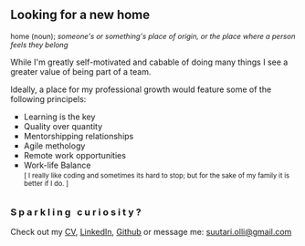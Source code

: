 <h2>Looking for a new home</h2>
<small style="font-size: .89em; text-align: center;">home (noun); <i>someone's or something's place of origin, or the place where a person feels they belong</i></small>
<p>While I'm greatly self-motivated and cabable of doing many things I see a greater value of being part of a team.</p>
<p>Ideally, a place for my professional growth would feature some of the following principels:</p>
<ul style="list-style: square;">
    <li>
         Learning is the key
    </li>
    <li>
         Quality over quantity
    </li>
    <li>
         Mentorshipping relationships
    </li>
    <li>
         Agile methology
    </li>
    <li>
         Remote work opportunities
    </li>
    <li>
         Work-life Balance<br />
        <small> [ I really like coding and sometimes its hard to stop; but for the sake of my family it is better if I do. ]</small>
    </li>
</ul>

<h3 style="margin-top: 2em; letter-spacing: .22em;">Sparkling curiosity?</h3>
<p style="">Check out my <a download href="Olli_Suutari_cv_2020.pdf">CV</a>, <a href="https://www.linkedin.com/in/olli-suutari/">LinkedIn</a>, <a href="https://github.com/Olli-Suutari"> Github</a> or message me: <a href="mailto:suutari.olli@gmail.com" target="_top"> suutari.olli@gmail.com</a></p>